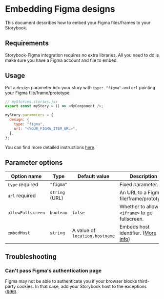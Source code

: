 
<Meta title="Docs/Figma/README" />

# Embedding Figma designs

<Subtitle>
  This document describes how to embed your Figma files/frames to your
  Storybook.
</Subtitle>

## Requirements

Storybook-Figma integration requires no extra libraries.
All you need to do is make sure you have a Figma account and file to embed.

## Usage

Put a `design` parameter into your story with `type: "figma"` and `url` pointing your Figma file/frame/prototype.

```js
// myStories.stories.jsx
export const myStory = () => <MyComponent />;

myStory.parameters = {
  design: {
    type: "figma",
    url: "<YOUR_FIGMA_ITEM_URL>",
  },
};
```

You can find more detailed instructions [here](/docs/docs-figma-examples--embed-file).

## Parameter options

| Option name                                      | Type           | Default value                  | Description                                            |
| ------------------------------------------------ | -------------- | ------------------------------ | ------------------------------------------------------ |
| `type` <Badge status="positive">required</Badge> | `"figma"`      |                                | Fixed parameter.                                       |
| `url` <Badge status="positive">required</Badge>  | `string` (URL) |                                | An URL to a Figma file/frame/prototype.                |
| `allowFullscreen`                                | `boolean`      | `false`                        | Whether to allow `<iframe>` to go fullscreen.          |
| `embedHost`                                      | `string`       | A value of `location.hostname` | Embeds host identifier. ([More info][figma-embed-doc]) |

[figma-embed-doc]: https://www.figma.com/developers/embed

## Troubleshooting

### Can't pass Figma's authentication page

Figma may not be able to authenticate you if your browser blocks third-party cookies.
In that case, add your Storybook host to the exceptions ([#96](https://github.com/storybookjs/addon-designs/issues/96#issuecomment-812481819)).
